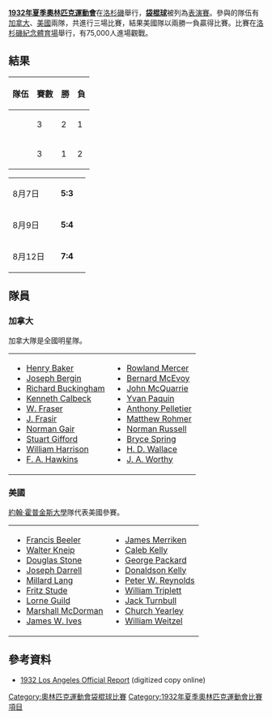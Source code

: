 '''[[1932年夏季奧林匹克運動會|1932年夏季奧林匹克運動會]]'''在[[洛杉磯|洛杉磯]]舉行，'''[[袋棍球|袋棍球]]'''被列為[[表演賽|表演賽]]。參與的隊伍有[[加拿大|加拿大]]、[[美國|美國]]兩隊，共進行三場比賽，結果美國隊以兩勝一負贏得比賽。比賽在[[洛杉磯紀念體育場|洛杉磯紀念體育場]]舉行，有75,000人進場觀戰。

==結果==
{| class="wikitable" style="text-align:center"
!隊伍
!賽數
!勝
!負
|-
|align=left|{{flagIOC|USA|1932 Summer}}||3||2||1
|-
|align=left|{{flagIOC|CAN|1932 Summer}}||3||1||2
|}

{| bgcolor="#f7f8ff" cellpadding="3" cellspacing="0" border="1" style="font-size: 95%; border: gray solid 1px; border-collapse: collapse;"
|- bgcolor="#EFEFEF"
|8月7日||{{flagIOC|USA|1932 Summer}}||align="center" | '''5:3'''||{{flagIOC|CAN|1932 Summer}}
|-
|8月9日||{{flagIOC|CAN|1932 Summer}}||align="center" | '''5:4'''||{{flagIOC|USA|1932 Summer}}
|-bgcolor="#EFEFEF"
|8月12日||{{flagIOC|USA|1932 Summer}}||align="center" | '''7:4'''||{{flagIOC|CAN|1932 Summer}}
|}

==隊員==
===加拿大===
加拿大隊是全國明星隊。
{|
|
*[[Henry_Baker_(lacrosse)|Henry Baker]]
*[[Joseph_Bergin|Joseph Bergin]]
*[[Richard_Buckingham|Richard Buckingham]]
*[[Kenneth_Calbeck|Kenneth Calbeck]]
*[[W._Fraser|W. Fraser]]
*[[J._Frasir|J. Frasir]]
*[[Norman_Gair|Norman Gair]]
*[[Stuart_Gifford|Stuart Gifford]]
*[[William_Harrison_(lacrosse)|William Harrison]]
*[[F._A._Hawkins|F. A. Hawkins]]
|valign=top|
*[[Rowland_Mercer|Rowland Mercer]]
*[[Bernard_McEvoy|Bernard McEvoy]]
*[[John_McQuarrie|John McQuarrie]]
*[[Yvan_Paquin|Yvan Paquin]]
*[[Anthony_Pelletier|Anthony Pelletier]]
*[[Matthew_Rohmer|Matthew Rohmer]]
*[[Norman_Russell|Norman Russell]]
*[[Bryce_Spring|Bryce Spring]]
*[[H._D._Wallace|H. D. Wallace]]
*[[J._A._Worthy|J. A. Worthy]]
|}

===美國===
[[約翰·霍普金斯大學|約翰·霍普金斯大學]]隊代表美國參賽。
{|
|
*[[Francis_Beeler|Francis Beeler]]
*[[Walter_Kneip|Walter Kneip]]
*[[Douglas_Stone_(lacrosse)|Douglas Stone]]
*[[Joseph_Darrell|Joseph Darrell]]
*[[Millard_Lang|Millard Lang]]
*[[Fritz_Stude|Fritz Stude]]
*[[Lorne_Guild|Lorne Guild]]
*[[Marshall_McDorman|Marshall McDorman]]
*[[James_W._Ives|James W. Ives]]
|valign=top|
*[[James_Merriken|James Merriken]]
*[[Caleb_Kelly|Caleb Kelly]]
*[[George_Packard|George Packard]]
*[[Donaldson_Kelly|Donaldson Kelly]]
*[[Peter_W._Reynolds|Peter W. Reynolds]]
*[[William_Triplett|William Triplett]]
*[[Jack_Turnbull|Jack Turnbull]]
*[[Church_Yearley|Church Yearley]]
*[[William_Weitzel|William Weitzel]]
|}

==參考資料==
*[https://web.archive.org/web/20080410231532/http://www.la84foundation.org/6oic/OfficialReports/1932/1932s.pdf 1932 Los Angeles Official Report] (digitized copy online)

{{EventsAt1932SummerOlympics}}
{{Olympic Games Lacrosse}}

[[Category:奧林匹克運動會袋棍球比賽|Category:奧林匹克運動會袋棍球比賽]]
[[Category:1932年夏季奧林匹克運動會比賽項目|Category:1932年夏季奧林匹克運動會比賽項目]]